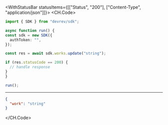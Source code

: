 

<WithStatusBar statusItems={[["Status", "200"], ["Content-Type", "application/json"]]}>
  <CH.Code>
  ```typescript Update.ts
  import { SDK } from "devrev/sdk";

async function run() {
  const sdk = new SDK({
    authToken: "",
  });

  const res = await sdk.works.update("string");

  if (res.statusCode == 200) {
    // handle response
  }
}

run();
  ```
  ---

  ```json Example Response
  {
    "work": "string"
  }
  ```
  </CH.Code>
</WithStatusBar>
